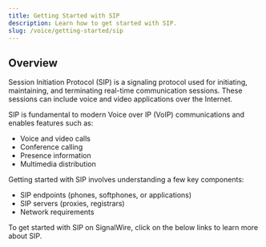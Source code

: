```yaml
---
title: Getting Started with SIP
description: Learn how to get started with SIP.
slug: /voice/getting-started/sip
---
```


## Overview

Session Initiation Protocol (SIP) is a signaling protocol used for initiating, maintaining, and terminating real-time communication sessions. 
These sessions can include voice and video applications over the Internet. 

SIP is fundamental to modern Voice over IP (VoIP) communications and enables features such as:

- Voice and video calls
- Conference calling
- Presence information
- Multimedia distribution

Getting started with SIP involves understanding a few key components:
- SIP endpoints (phones, softphones, or applications)
- SIP servers (proxies, registrars)
- Network requirements

To get started with SIP on SignalWire, click on the below links to learn more about SIP.

<DocCardList />
